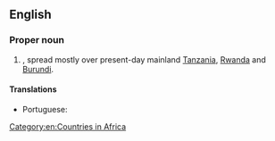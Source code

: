 ==English==
{{wikipedia}}

===Proper noun===
{{en-proper noun|head=[[German]] [[East Africa]]}}

# {{senseid|en|Q153963}}{{place|en|former country/and/colony|c/Germany|in|cont/Africa}}, spread mostly over present-day mainland [[Tanzania]], [[Rwanda]] and [[Burundi]].

====Translations====
{{trans-top|former German colony in East Africa}}
* Portuguese: {{t|pt|África Oriental Alemã|f}}
{{trans-mid}}
{{trans-bottom}}

[[Category:en:Countries in Africa]]